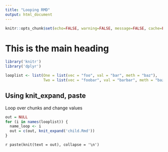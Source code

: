 ```yaml
---
title: "Looping RMD"
output: html_document
---
```


```r
knitr::opts_chunk$set(echo=FALSE, warning=FALSE, message=FALSE, cache=FALSE)
```

# This is the main heading

```r
library('knitr')
library('dplyr')

looplist <- list(One = list(vec = "foo", val = "bar", meth = "baz"),
                 Two = list(vec = "foobar", val = "barbar", meth = "bazbar"))

```

## Using knit_expand, paste

Loop over chunks and change values

```r
out = NULL
for (i in names(looplist)) {
  name_loop <- i
  out = c(out, knit_expand('child.Rmd'))
}
```
`r paste(knit(text = out), collapse = '\n')`
